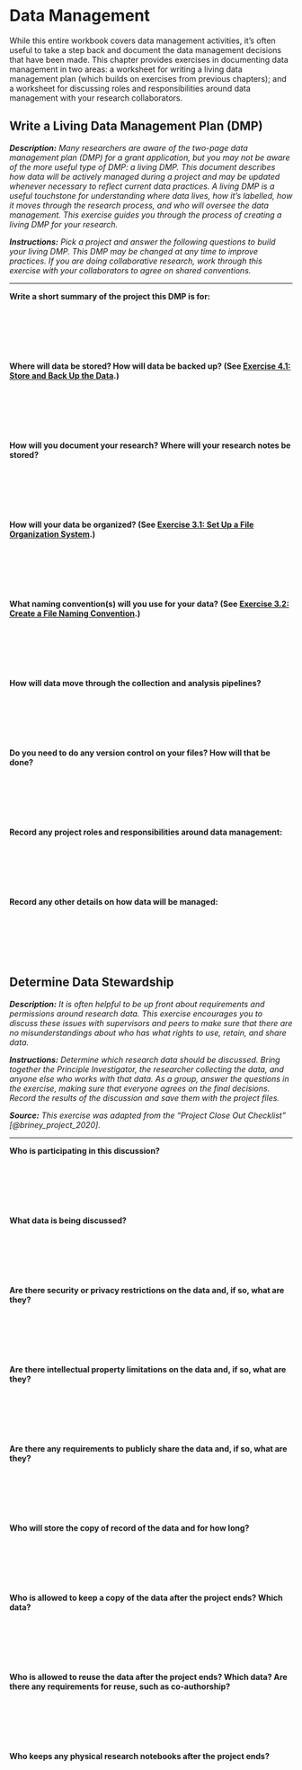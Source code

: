 # Data Management

While this entire workbook covers data management activities, it’s often useful to take a step back and document the data management decisions that have been made. This chapter provides exercises in documenting data management in two areas: a worksheet for writing a living data management plan (which builds on exercises from previous chapters); and a worksheet for discussing roles and responsibilities around data management with your research collaborators.

## Write a Living Data Management Plan (DMP) {#living-dmp}

***Description:*** *Many researchers are aware of the two-page data management plan (DMP) for a grant application, but you may not be aware of the more useful type of DMP: a living DMP. This document describes how data will be actively managed during a project and may be updated whenever necessary to reflect current data practices. A living DMP is a useful touchstone for understanding where data lives, how it’s labelled, how it moves through the research process, and who will oversee the data management. This exercise guides you through the process of creating a living DMP for your research.*

***Instructions:*** *Pick a project and answer the following questions to build your living DMP. This DMP may be changed at any time to improve practices. If you are doing collaborative research, work through this exercise with your collaborators to agree on shared conventions.*

---

**Write a short summary of the project this DMP is for:**

&nbsp;

&nbsp;

&nbsp;

**Where will data be stored? How will data be backed up? (See [Exercise 4.1: Store and Back Up the Data](#storage).)**

&nbsp;

&nbsp;

&nbsp;

**How will you document your research? Where will your research notes be stored?**

&nbsp;

&nbsp;

&nbsp;

**How will your data be organized? (See [Exercise 3.1: Set Up a File Organization System](#file-organization).)**

&nbsp;

&nbsp;

&nbsp;

**What naming convention(s) will you use for your data? (See [Exercise 3.2: Create a File Naming Convention](#file-naming).)**

&nbsp;

&nbsp;

&nbsp;

**How will data move through the collection and analysis pipelines?**

&nbsp;

&nbsp;

&nbsp;

**Do you need to do any version control on your files? How will that be done?**

&nbsp;

&nbsp;

&nbsp;

**Record any project roles and responsibilities around data management:**

&nbsp;

&nbsp;

&nbsp;

**Record any other details on how data will be managed:**

&nbsp;

&nbsp;

&nbsp;


## Determine Data Stewardship {#data-governance}

***Description:*** *It is often helpful to be up front about requirements and permissions around research data. This exercise encourages you to discuss these issues with supervisors and peers to make sure that there are no misunderstandings about who has what rights to use, retain, and share data.*

***Instructions:*** *Determine which research data should be discussed. Bring together the Principle Investigator, the researcher collecting the data, and anyone else who works with that data. As a group, answer the questions in the exercise, making sure that everyone agrees on the final decisions. Record the results of the discussion and save them with the project files.*

***Source:*** *This exercise was adapted from the "Project Close Out Checklist" [@briney_project_2020].*

---

**Who is participating in this discussion?**

&nbsp;

&nbsp;

&nbsp;

**What data is being discussed?**

&nbsp;

&nbsp;

&nbsp;

**Are there security or privacy restrictions on the data and, if so, what are they?**

&nbsp;

&nbsp;

&nbsp;

**Are there intellectual property limitations on the data and, if so, what are they?**

&nbsp;

&nbsp;

&nbsp;

**Are there any requirements to publicly share the data and, if so, what are they?**

&nbsp;

&nbsp;

&nbsp;

**Who will store the copy of record of the data and for how long?**

&nbsp;

&nbsp;

&nbsp;

**Who is allowed to keep a copy of the data after the project ends? Which data?**

&nbsp;

&nbsp;

&nbsp;

**Who is allowed to reuse the data after the project ends? Which data? Are there any requirements for reuse, such as co-authorship?**

&nbsp;

&nbsp;

&nbsp;

**Who keeps any physical research notebooks after the project ends?**

&nbsp;

&nbsp;

&nbsp;
